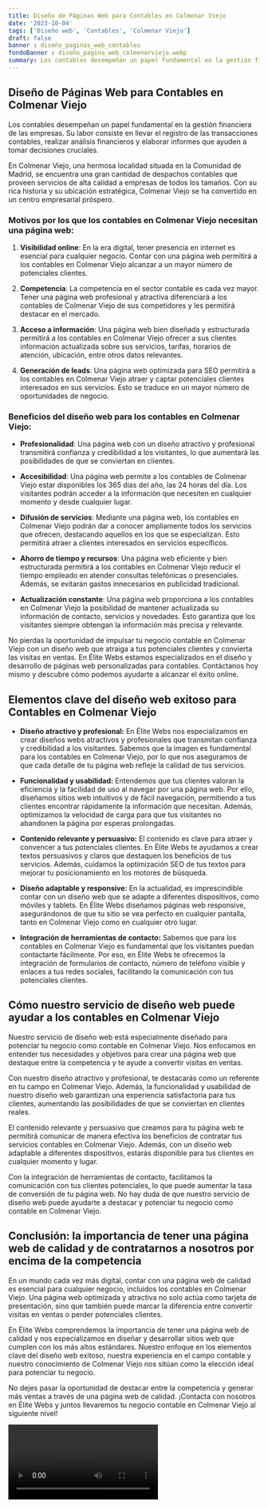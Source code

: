 ```yaml
---
title: Diseño de Páginas Web para Contables en Colmenar Viejo
date: '2023-10-04'
tags: ['Diseño web', 'Contables', 'Colmenar Viejo']
draft: false
banner : diseño_paginas_web_contables
fondoBanner : diseño_pagina_web_colmenarviejo.webp
summary: Los contables desempeñan un papel fundamental en la gestión financiera de las empresas. Su labor consiste en llevar el registro de las transacciones contables, realizar análisis financieros y elaborar informes que ayuden a tomar decisiones cruciales.
---
```


## Diseño de Páginas Web para Contables en Colmenar Viejo

Los contables desempeñan un papel fundamental en la gestión financiera de las empresas. Su labor consiste en llevar el registro de las transacciones contables, realizar análisis financieros y elaborar informes que ayuden a tomar decisiones cruciales.

En Colmenar Viejo, una hermosa localidad situada en la Comunidad de Madrid, se encuentra una gran cantidad de despachos contables que proveen servicios de alta calidad a empresas de todos los tamaños. Con su rica historia y su ubicación estratégica, Colmenar Viejo se ha convertido en un centro empresarial próspero.

### Motivos por los que los contables en Colmenar Viejo necesitan una página web:

1. **Visibilidad online**: En la era digital, tener presencia en internet es esencial para cualquier negocio. Contar con una página web permitirá a los contables en Colmenar Viejo alcanzar a un mayor número de potenciales clientes.

2. **Competencia**: La competencia en el sector contable es cada vez mayor. Tener una página web profesional y atractiva diferenciará a los contables de Colmenar Viejo de sus competidores y les permitirá destacar en el mercado.

3. **Acceso a información**: Una página web bien diseñada y estructurada permitirá a los contables en Colmenar Viejo ofrecer a sus clientes información actualizada sobre sus servicios, tarifas, horarios de atención, ubicación, entre otros datos relevantes.

4. **Generación de leads**: Una página web optimizada para SEO permitirá a los contables en Colmenar Viejo atraer y captar potenciales clientes interesados en sus servicios. Esto se traduce en un mayor número de oportunidades de negocio.

### Beneficios del diseño web para los contables en Colmenar Viejo:

- **Profesionalidad**: Una página web con un diseño atractivo y profesional transmitirá confianza y credibilidad a los visitantes, lo que aumentará las posibilidades de que se conviertan en clientes.

- **Accesibilidad**: Una página web permite a los contables de Colmenar Viejo estar disponibles los 365 días del año, las 24 horas del día. Los visitantes podrán acceder a la información que necesiten en cualquier momento y desde cualquier lugar.

- **Difusión de servicios**: Mediante una página web, los contables en Colmenar Viejo podrán dar a conocer ampliamente todos los servicios que ofrecen, destacando aquellos en los que se especializan. Esto permitirá atraer a clientes interesados en servicios específicos.

- **Ahorro de tiempo y recursos**: Una página web eficiente y bien estructurada permitirá a los contables en Colmenar Viejo reducir el tiempo empleado en atender consultas telefónicas o presenciales. Además, se evitarán gastos innecesarios en publicidad tradicional.

- **Actualización constante**: Una página web proporciona a los contables en Colmenar Viejo la posibilidad de mantener actualizada su información de contacto, servicios y novedades. Esto garantiza que los visitantes siempre obtengan la información más precisa y relevante.

No pierdas la oportunidad de impulsar tu negocio contable en Colmenar Viejo con un diseño web que atraiga a tus potenciales clientes y convierta las visitas en ventas. En Élite Webs estamos especializados en el diseño y desarrollo de páginas web personalizadas para contables. Contáctanos hoy mismo y descubre cómo podemos ayudarte a alcanzar el éxito online.

<GifSeo />

<Cta />

## Elementos clave del diseño web exitoso para Contables en Colmenar Viejo

- **Diseño atractivo y profesional:** En Élite Webs nos especializamos en crear diseños webs atractivos y profesionales que transmitan confianza y credibilidad a los visitantes. Sabemos que la imagen es fundamental para los contables en Colmenar Viejo, por lo que nos aseguramos de que cada detalle de tu página web refleje la calidad de tus servicios.

- **Funcionalidad y usabilidad:** Entendemos que tus clientes valoran la eficiencia y la facilidad de uso al navegar por una página web. Por ello, diseñamos sitios web intuitivos y de fácil navegación, permitiendo a tus clientes encontrar rápidamente la información que necesitan. Además, optimizamos la velocidad de carga para que tus visitantes no abandonen la página por esperas prolongadas.

- **Contenido relevante y persuasivo:** El contenido es clave para atraer y convencer a tus potenciales clientes. En Élite Webs te ayudamos a crear textos persuasivos y claros que destaquen los beneficios de tus servicios. Además, cuidamos la optimización SEO de tus textos para mejorar tu posicionamiento en los motores de búsqueda.

- **Diseño adaptable y responsive:** En la actualidad, es imprescindible contar con un diseño web que se adapte a diferentes dispositivos, como móviles y tablets. En Élite Webs diseñamos páginas web responsive, asegurándonos de que tu sitio se vea perfecto en cualquier pantalla, tanto en Colmenar Viejo como en cualquier otro lugar.

- **Integración de herramientas de contacto:** Sabemos que para los contables en Colmenar Viejo es fundamental que los visitantes puedan contactarte fácilmente. Por eso, en Élite Webs te ofrecemos la integración de formularios de contacto, número de teléfono visible y enlaces a tus redes sociales, facilitando la comunicación con tus potenciales clientes.

## Cómo nuestro servicio de diseño web puede ayudar a los contables en Colmenar Viejo

Nuestro servicio de diseño web está especialmente diseñado para potenciar tu negocio como contable en Colmenar Viejo. Nos enfocamos en entender tus necesidades y objetivos para crear una página web que destaque entre la competencia y te ayude a convertir visitas en ventas.

Con nuestro diseño atractivo y profesional, te destacarás como un referente en tu campo en Colmenar Viejo. Además, la funcionalidad y usabilidad de nuestro diseño web garantizan una experiencia satisfactoria para tus clientes, aumentando las posibilidades de que se conviertan en clientes reales.

El contenido relevante y persuasivo que creamos para tu página web te permitirá comunicar de manera efectiva los beneficios de contratar tus servicios contables en Colmenar Viejo. Además, con un diseño web adaptable a diferentes dispositivos, estarás disponible para tus clientes en cualquier momento y lugar.

Con la integración de herramientas de contacto, facilitamos la comunicación con tus clientes potenciales, lo que puede aumentar la tasa de conversión de tu página web. No hay duda de que nuestro servicio de diseño web puede ayudarte a destacar y potenciar tu negocio como contable en Colmenar Viejo.

## Conclusión: la importancia de tener una página web de calidad y de contratarnos a nosotros por encima de la competencia

En un mundo cada vez más digital, contar con una página web de calidad es esencial para cualquier negocio, incluidos los contables en Colmenar Viejo. Una página web optimizada y atractiva no solo actúa como tarjeta de presentación, sino que también puede marcar la diferencia entre convertir visitas en ventas o perder potenciales clientes.

En Élite Webs comprendemos la importancia de tener una página web de calidad y nos especializamos en diseñar y desarrollar sitios web que cumplen con los más altos estándares. Nuestro enfoque en los elementos clave del diseño web exitoso, nuestra experiencia en el campo contable y nuestro conocimiento de Colmenar Viejo nos sitúan como la elección ideal para potenciar tu negocio.

No dejes pasar la oportunidad de destacar entre la competencia y generar más ventas a través de una página web de calidad. ¡Contacta con nosotros en Élite Webs y juntos llevaremos tu negocio contable en Colmenar Viejo al siguiente nivel!

<Video />

<CtaBot job='Contables' city='Colmenar Viejo'/>

<Gmaps query='Colmenar Viejo+españa+maps' />